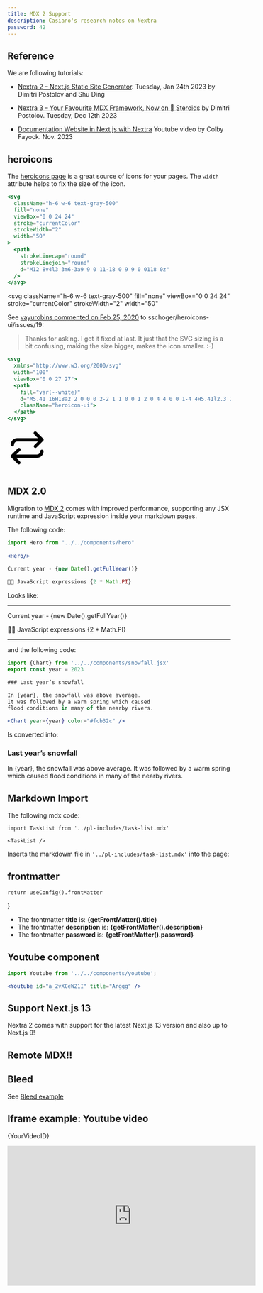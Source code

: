 ```yaml
---
title: MDX 2 Support
description: Casiano's research notes on Nextra
password: 42
---
```


## Reference

We are following tutorials:

- [Nextra 2 – Next.js Static Site Generator](https://the-guild.dev/blog/nextra-2). Tuesday, Jan 24th 2023
by Dimitri Postolov and Shu Ding
- [Nextra 3 – Your Favourite MDX Framework, Now on 🧪 Steroids](https://the-guild.dev/blog/nextra-3) by Dimitri Postolov. Tuesday, Dec 12th 2023
- [Documentation Website in Next.js with Nextra](https://youtu.be/mVDMvYQL7-A?si=RA0Dub0dBWaSSnTP) Youtube video by Colby Fayock. Nov. 2023
 
   <Youtube id="mVDMvYQL7-A" />

## heroicons

The [heroicons page](https://heroicons.com/) is a great source of icons for your pages.
The `width` attribute helps to fix the size of the icon.

```jsx {7}
<svg
  className="h-6 w-6 text-gray-500"
  fill="none"
  viewBox="0 0 24 24"
  stroke="currentColor"
  strokeWidth="2"
  width="50" 
>
  <path
    strokeLinecap="round"
    strokeLinejoin="round"
    d="M12 8v4l3 3m6-3a9 9 0 11-18 0 9 9 0 0118 0z"
  />
</svg>
```

<svg
  className="h-6 w-6 text-gray-500"
  fill="none"
  viewBox="0 0 24 24"
  stroke="currentColor"
  strokeWidth="2"
  width="50" 
>
  <path
    strokeLinecap="round"
    strokeLinejoin="round"
    d="M12 8v4l3 3m6-3a9 9 0 11-18 0 9 9 0 0118 0z"
  />
</svg>

See [vayurobins commented on Feb 25, 2020](https://github.com/sschoger/heroicons-ui/issues/19) to  sschoger/heroicons-ui/issues/19:

> Thanks for asking. I got it fixed at last. It just that the SVG sizing is a bit confusing, making the size bigger, makes the icon smaller. :-)



```jsx {3}
<svg 
  xmlns="http://www.w3.org/2000/svg" 
  width="100" 
  viewBox="0 0 27 27">
  <path 
    fill="var(--white)" 
    d="M5.41 16H18a2 2 0 0 0 2-2 1 1 0 0 1 2 0 4 4 0 0 1-4 4H5.41l2.3 2.3a1 1 0 0 1-1.42 1.4l-4-4a1 1 0 0 1 0-1.4l4-4a1 1 0 1 1 1.42 1.4L5.4 16zM6 8a2 2 0 0 0-2 2 1 1 0 0 1-2 0 4 4 0 0 1 4-4h12.59l-2.3-2.3a1 1 0 1 1 1.42-1.4l4 4a1 1 0 0 1 0 1.4l-4 4a1 1 0 0 1-1.42-1.4L18.6 8H6z" 
    className="heroicon-ui">
  </path>
</svg>
```

<svg 
  xmlns="http://www.w3.org/2000/svg" 
  width="100" 
  viewBox="0 0 27 27">
  <path 
    fill="var(--white)" 
    d="M5.41 16H18a2 2 0 0 0 2-2 1 1 0 0 1 2 0 4 4 0 0 1-4 4H5.41l2.3 2.3a1 1 0 0 1-1.42 1.4l-4-4a1 1 0 0 1 0-1.4l4-4a1 1 0 1 1 1.42 1.4L5.4 16zM6 8a2 2 0 0 0-2 2 1 1 0 0 1-2 0 4 4 0 0 1 4-4h12.59l-2.3-2.3a1 1 0 1 1 1.42-1.4l4 4a1 1 0 0 1 0 1.4l-4 4a1 1 0 0 1-1.42-1.4L18.6 8H6z" 
    className="heroicon-ui">
  </path>
</svg>

## MDX 2.0

Migration to [MDX 2](https://mdxjs.com/blog/v2) comes with improved performance, supporting any JSX runtime and JavaScript expression inside your markdown pages.

The following code:

```jsx
import Hero from "../../components/hero"
 
<Hero/>
 
Current year - {new Date().getFullYear()}

🧑‍💻 JavaScript expressions {2 * Math.PI}
```

Looks like:

___
 
<Hero/>
 
Current year - {new Date().getFullYear()}

🧑‍💻 JavaScript expressions {2 * Math.PI} 

___

and the following code:

```jsx
import {Chart} from '../../components/snowfall.jsx'
export const year = 2023

### Last year’s snowfall

In {year}, the snowfall was above average.
It was followed by a warm spring which caused
flood conditions in many of the nearby rivers.

<Chart year={year} color="#fcb32c" />
```

Is converted into:


### Last year’s snowfall

In {year}, the snowfall was above average.
It was followed by a warm spring which caused
flood conditions in many of the nearby rivers.

<Chart year={year} color="#fcb32c" />

## Markdown Import

The following mdx code:

```mdx
import TaskList from '../pl-includes/task-list.mdx'
 
<TaskList />
```

Inserts the markdowm file in `'../pl-includes/task-list.mdx'` into the page:

 
<TaskList />

## frontmatter


    return useConfig().frontMatter
}

- The frontmatter **title** is: **{getFrontMatter().title}**
- The frontmatter **description** is: **{getFrontMatter().description}**
- The frontmatter **password** is: **{getFrontMatter().password}**

  
## Youtube component

```jsx
import Youtube from '../../components/youtube';

<Youtube id="a_2vXCeW21I" title="Arggg" />
```

<Youtube id="a_2vXCeW21I" title="Arggg" />

## Support Next.js 13

Nextra 2 comes with support for the latest Next.js 13 version and also up to Next.js 9!

## Remote MDX!!

## Bleed

See [Bleed example](/nextra-playground/bleed)

## Iframe example: Youtube video


{YourVideoID}

<iframe 
width="560" 
height="315" 
src="https://www.youtube.com/embed/a_2vXCeW21I" 
title="YouTube video player" 
frameBorder="0" 
allow="accelerometer; autoplay; clipboard-write; encrypted-media; gyroscope; picture-in-picture" 
allowFullScreen>
</iframe>

